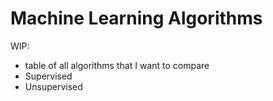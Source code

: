 # Machine Learning Algorithms {#algorithms}

WIP:

- table of all algorithms that I want to compare
 - Supervised
 - Unsupervised

